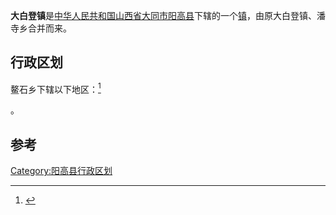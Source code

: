 {{中国乡级行政区|14/02/21/102/000}}
'''大白登镇'''是[[中华人民共和国|中华人民共和国]][[山西省|山西省]][[大同市|大同市]][[阳高县|阳高县]]下辖的一个[[镇|镇]]，由原大白登镇、潘寺乡合并而来。

== 行政区划 ==

鳌石乡下辖以下地区：<ref>{{PRC admin/ref sgc|14/02/21/102/000}}</ref>

{{PRC admin/children|14/02/21/102/000}}。

== 参考 ==
{{reflist}}

{{阳高县行政区划}}
[[Category:阳高县行政区划|Category:阳高县行政区划]]